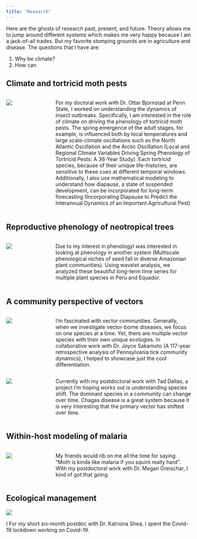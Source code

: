 ```yaml
---
title: "Research"
---
```


Here are the ghosts of research past, present, and future. Theory allows me to jump around different systems which makes me very happy because I am a jack-of-all trades. But my favorite stomping grounds are in agriculture and disease. The questions that I have are:

1.  Why be climate?
2.  How can

## Climate and tortricid moth pests

::: columns
::: {.column width="18%"}
![](media/moth_pic.jpg)
:::

::: {.column width="2%"}
:::

::: {.column width="80%"}
For my doctoral work with Dr. Ottar Bjornstad at Penn State, I worked on understanding the dynamics of insect outbreaks. Specifically, I am interested in the role of climate on driving the phenology of tortricid moth pests. The spring emergence of the adult stages, for example, is influenced both by local temperatures and large scale-climate oscillations such as the North Atlantic Oscillation and the Arctic Oscillation (Local and Regional Climate Variables Driving Spring Phenology of Tortricid Pests: A 36-Year Study). Each tortricid species, because of their unique life-histories, are sensitive to these cues at different temporal windows. Additionally, I also use mathematical modeling to understand how diapause, a state of suspended development, can be incorporated for long-term forecasting (Incorporating Diapause to Predict the Interannual Dynamics of an Important Agricultural Pest)
:::
:::

## Reproductive phenology of neotropical trees

::: columns
::: {.column width="18%"}
![](media/plant_pic.jpg)
:::

::: {.column width="2%"}
:::

::: {.column width="80%"}
Due to my interest in phenologyI was interested in looking at phenology in another system (Multiscale phenological niches of seed fall in diverse Amazonian plant communities). Using wavelet analysis, we analyzed these beautiful long-term time series for multiple plant species in Peru and Equador.
:::
:::

## A community perspective of vectors

::: columns
::: {.column width="18%"}
![](media/tick_pic.jpg)
:::

::: {.column width="2%"}
:::

::: {.column width="80%"}
I'm fascinated with vector communities. Generally, when we investigate vector-borne diseases, we focus on one species at a time. Yet, there are multiple vector species with their own unique ecologies. In collaborative work with Dr. Joyce Sakamoto (A 117-year retrospective analysis of Pennsylvania tick community dynamics), I helped to showcase just the cool differentiation.
:::
:::

::: columns
::: {.column width="18%"}
![](media/triatomine_pic.jpg)
:::

::: {.column width="2%"}
:::

::: {.column width="80%"}
Currently with my postdoctoral work with Tad Dallas, a project I'm hoping works out is understanding species shift. The dominant species in a community can change over time. Chagas disease is a great system because it is very interesting that the primary vector has shifted over time.
:::
:::

## Within-host modeling of malaria

::: columns
::: {.column width="18%"}
![](media/malaria_pic.jpg)
:::

::: {.column width="2%"}
:::

::: {.column width="80%"}
My friends would rib on me all the time for saying "Moth is kinda like malaria if you squint really hard". With my postdoctoral work with Dr. Megan Greischar, I kind of got that going.
:::
:::

## Ecological management

::: side-by-side
::: image
![](media/syringe_pic.jpg)
:::

::: text
I 
For my short six-month postdoc with Dr. Katriona Shea, I spent the Covid-19 lockdown working on Covid-19. 
:::

```{=html}
```
:::


